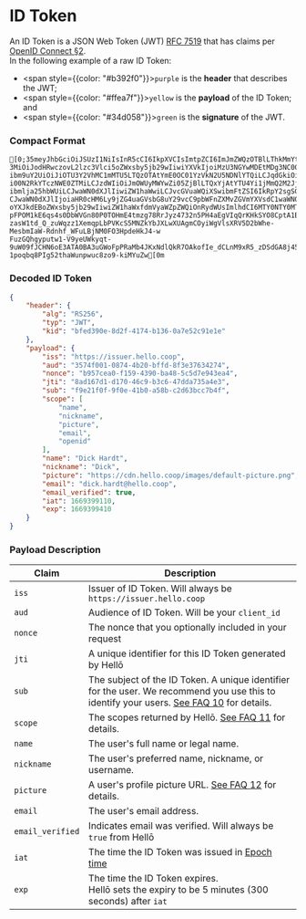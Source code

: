 # ID Token

An ID Token is a JSON Web Token (JWT) [RFC 7519](https://www.rfc-editor.org/rfc/rfc7519.html) that has claims per [OpenID Connect §2](https://openid.net/specs/openid-connect-core-1_0.html#IDToken).<br/>In the following example of a raw ID Token:
- <span style={{color: "#b392f0"}}>`purple`</span> is the **header** that describes the JWT;
- <span style={{color: "#ffea7f"}}>`yellow`</span> is the **payload** of the ID Token; and
- <span style={{color: "#34d058"}}>`green`</span> is the **signature** of the JWT.

### Compact Format

```ansi
[0;35meyJhbGciOiJSUzI1NiIsInR5cCI6IkpXVCIsImtpZCI6ImJmZWQzOTBlLThkMmYtNDE3NC1iMTM2LTBhN2U1MmM5MWUxZSJ9[0m.[0;33meyJpc
3MiOiJodHRwczovL2lzc3Vlci5oZWxsby5jb29wIiwiYXVkIjoiMzU3NGYwMDEtMDg3NC00YjIwLWJmZmQtOGYzZTM3NjM0Mjc0Iiw
ibm9uY2UiOiJiOTU3Y2VhMC1mMTU5LTQzOTAtYmE0OC01YzVkN2U5NDNlYTQiLCJqdGkiOiI4YWQxNjdkMS1kMTcwLTQ2YzktYjNjN
i00N2RkYTczNWE0ZTMiLCJzdWIiOiJmOWUyMWYwZi05ZjBlLTQxYjAtYTU4Yi1jMmQ2M2JjYzdiNGYiLCJzY29wZSI6WyJuYW1lIiw
ibmlja25hbWUiLCJwaWN0dXJlIiwiZW1haWwiLCJvcGVuaWQiXSwibmFtZSI6IkRpY2sgSGFyZHQiLCJuaWNrbmFtZSI6IkRpY2siL
CJwaWN0dXJlIjoiaHR0cHM6Ly9jZG4uaGVsbG8uY29vcC9pbWFnZXMvZGVmYXVsdC1waWN0dXJlLnBuZyIsImVtYWlsIjoiZGljay5
oYXJkdEBoZWxsby5jb29wIiwiZW1haWxfdmVyaWZpZWQiOnRydWUsImlhdCI6MTY0NTY0MTI4NywiZXhwIjoxNjQ1NjQ0ODg3fQ[0m.[0;32mvp
pFPOM1kE6qs4s0DbWVGn80P0TOHmE4tmzg78RrJyz4732n5PH4aEgVIqQrKHkSYO8CptA1BhOBW1oRg8YrbWnJP2o8O__tLW8W1j8B
zasW1td_Q_zuWqzz1XemqpLbPVKcS5MNZkYbJXLwXUAgmCOyiWgVlsXRV5D2bWhe-MesbmIaW-Rdnhf_WFuLBjNM0FO3HpdeHkJ4-w
FuzGQhgyputw1-V9yeUWkyqt-9uW09fJCHN6oE3ATA0BA3uGWoFpPRaMb4JKxNdlQkR7OAkofIe_dCLnM9xR5_zDSdGA8j45ufGaIy
1poqbq8PIg52thaWunpwuc8zo9-kiMYuZw[0m
```

### Decoded ID Token

```json
{
    "header": {
        "alg": "RS256",
        "typ": "JWT",
        "kid": "bfed390e-8d2f-4174-b136-0a7e52c91e1e"
    },
    "payload": {
        "iss": "https://issuer.hello.coop",
        "aud": "3574f001-0874-4b20-bffd-8f3e37634274",
        "nonce": "b957cea0-f159-4390-ba48-5c5d7e943ea4",
        "jti": "8ad167d1-d170-46c9-b3c6-47dda735a4e3",
        "sub": "f9e21f0f-9f0e-41b0-a58b-c2d63bcc7b4f",
        "scope": [
            "name",
            "nickname",
            "picture",
            "email",
            "openid"
        ],
        "name": "Dick Hardt",
        "nickname": "Dick",
        "picture": "https://cdn.hello.coop/images/default-picture.png",
        "email": "dick.hardt@hello.coop",
        "email_verified": true,
        "iat": 1669399110,
        "exp": 1669399410
    }
}
```

### Payload Description

|Claim|Description|
|---|---|
|`iss`|Issuer of ID Token. Will always be `https://issuer.hello.coop`|
|`aud`|Audience of ID Token. Will be your `client_id`|
|`nonce`|The nonce that you optionally included in your request|
|`jti`|A unique identifier for this ID Token generated by Hellō|
|`sub`|The subject of the ID Token. A unique identifier for the user. We recommend you use this to identify your users. [See FAQ 10](/faqs/#_10-why-should-i-use-the-sub-claim-to-identify-my-users) for details.|
|`scope`|The scopes returned by Hellō. [See FAQ 11](/faqs/#_11-what-scopes-will-i-receive-back) for  details.|
|`name`|The user's full name or legal name.|
|`nickname`|The user's preferred name, nickname, or username.|
|`picture`|A user's profile picture URL. [See FAQ 12](/faqs/#_12-what-can-i-do-with-the-picture-url-i-receive) for details.|
|`email`|The user's email address.|
|`email_verified`|Indicates email was verified. Will always be `true` from Hellō|
|`iat`|The time the ID Token was issued in [Epoch time](https://en.wikipedia.org/wiki/Unix_time)|
|`exp`|The time the ID Token expires.<br/>Hellō sets the expiry to be 5 minutes (300 seconds) after `iat`|

